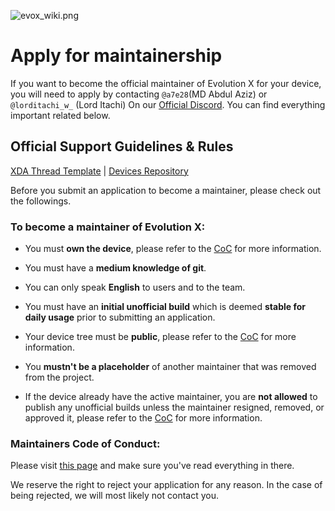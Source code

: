 
![evox_wiki.png](/evox_wiki.png)

# Apply for maintainership

If you want to become the official maintainer of Evolution X for your device, you will need to apply by contacting `@a7e28`(MD Abdul Aziz) or `@lorditachi_w_` (Lord Itachi) On our [Official Discord](https://discord.gg/evolution-x). You can find everything important related below.

## Official Support Guidelines & Rules

[XDA Thread Template](https://github.com/Evolution-X/XDA/tree/udc) | [Devices Repository](https://github.com/Evolution-X-Devices)

<Callout type="warning">
  Before you submit an application to become a maintainer, please check out the
  followings.
</Callout>

### To become a maintainer of Evolution X:

- You must **own the device**, please refer to the [CoC](https://wiki.evolution-x.org/code-of-conduct) for more information.

- You must have a **medium knowledge of git**.

- You can only speak **English** to users and to the team.

- You must have an **initial unofficial build** which is deemed **stable for daily usage** prior to submitting an application.

- Your device tree must be **public**, please refer to the [CoC](https://wiki.evolution-x.org/code-of-conduct) for more information.

- You **mustn't be a placeholder** of another maintainer that was removed from the project.

- If the device already have the active maintainer, you are **not allowed** to publish any unofficial builds unless the maintainer resigned, removed, or approved it, please refer to the [CoC](https://wiki.evolution-x.org/code-of-conduct) for more information.

### Maintainers Code of Conduct:

Please visit [this page](https://wiki.evolution-x.org/code-of-conduct) and make sure you've read everything in there.

<Callout type="info">
  We reserve the right to reject your application for any reason. In the case of
  being rejected, we will most likely not contact you.
</Callout>
